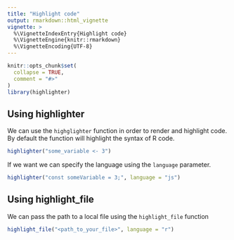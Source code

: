 ```yaml
---
title: "Highlight code"
output: rmarkdown::html_vignette
vignette: >
  %\VignetteIndexEntry{Highlight code}
  %\VignetteEngine{knitr::rmarkdown}
  %\VignetteEncoding{UTF-8}
---
```


```r
knitr::opts_chunk$set(
  collapse = TRUE,
  comment = "#>"
)
library(highlighter)
```

## Using highlighter
We can use the `highglighter` function in order to render and highlight code. By default the function will highlight the 
syntax of R code.

```r
highlighter("some_variable <- 3")
```

If we want we can specify the language using the `language` parameter.

```r
highlighter("const someVariable = 3;", language = "js")
```

## Using highlight_file
We can pass the path to a local file using the `highlight_file` function
```r
highlight_file("<path_to_your_file>", language = "r")
```